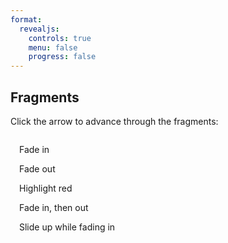 ```yaml
---
format: 
  revealjs: 
    controls: true
    menu: false
    progress: false
---
```


## Fragments

Click the arrow to advance through the fragments:

:::: {style="margin-top: 2em; margin-left: 1em;"}

::: {.fragment}
Fade in
:::

::: {.fragment .fade-out}
Fade out
:::

::: {.fragment .highlight-red}
Highlight red
:::

::: {.fragment .fade-in-then-out}
Fade in, then out
:::

::: {.fragment .fade-up}
Slide up while fading in
:::

::::


